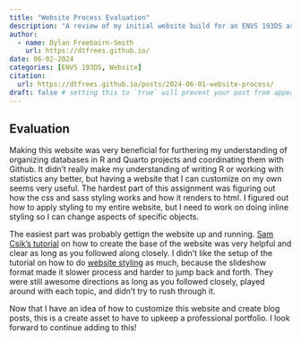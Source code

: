 ```yaml
---
title: "Website Process Evaluation"
description: "A review of my initial website build for an ENVS 193DS assignment."
author:
  - name: Dylan Freebairn-Smith
    url: https://dtfrees.github.io/
date: 06-02-2024
categories: [ENVS 193DS, Website] 
citation:
  url: https://dtfrees.github.io/posts/2024-06-01-website-process/
draft: false # setting this to `true` will prevent your post from appearing on your listing page until you're ready!
---
```


## Evaluation

  Making this website was very beneficial for furthering my understanding of organizing databases in R and Quarto projects and coordinating them with Github. It didn't really make my understanding of writing R or working with statistics any better, but having a website that I can customize on my own seems very useful. The hardest part of this assignment was figuring out how the css and sass styling works and how it renders to html. I figured out how to apply styling to my entire website, but I need to work on doing inline styling so I can change aspects of specific objects.\

  The easiest part was probably gettign the website up and running. [Sam Csik's tutorial](https://ucsb-meds.github.io/creating-quarto-websites/) on how to create the base of the website was very helpful and clear as long as you followed along closely. I didn't like the setup of the tutorial on how to do [website styling](https://ucsb-meds.github.io/customizing-quarto-websites/#/title-slide) as much, because the slideshow format made it slower process and harder to jump back and forth. They were still awesome directions as long as you followed closely, played around with each topic, and didn't try to rush through it.
  
  Now that I have an idea of how to customize this website and create blog posts, this is a create asset to have to upkeep a professional portfolio.  I look forward to continue adding to this!

